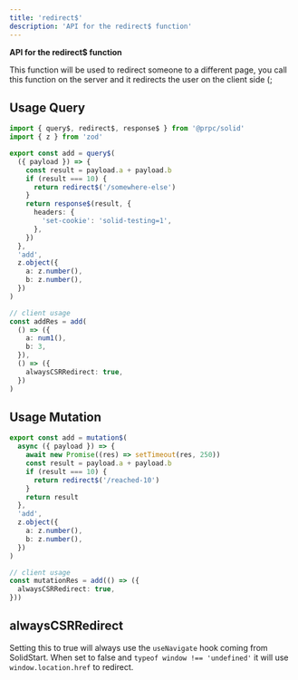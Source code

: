 ```yaml
---
title: 'redirect$'
description: 'API for the redirect$ function'
---
```


**API for the redirect$ function**

This function will be used to redirect someone to a different page, you call this function on the server and it redirects the user on the client side (;

## Usage Query

```ts
import { query$, redirect$, response$ } from '@prpc/solid'
import { z } from 'zod'

export const add = query$(
  ({ payload }) => {
    const result = payload.a + payload.b
    if (result === 10) {
      return redirect$('/somewhere-else')
    }
    return response$(result, {
      headers: {
        'set-cookie': 'solid-testing=1',
      },
    })
  },
  'add',
  z.object({
    a: z.number(),
    b: z.number(),
  })
)

// client usage
const addRes = add(
  () => ({
    a: num1(),
    b: 3,
  }),
  () => ({
    alwaysCSRRedirect: true,
  })
)
```

## Usage Mutation

```ts
export const add = mutation$(
  async ({ payload }) => {
    await new Promise((res) => setTimeout(res, 250))
    const result = payload.a + payload.b
    if (result === 10) {
      return redirect$('/reached-10')
    }
    return result
  },
  'add',
  z.object({
    a: z.number(),
    b: z.number(),
  })
)

// client usage
const mutationRes = add(() => ({
  alwaysCSRRedirect: true,
}))
```

## alwaysCSRRedirect

Setting this to true will always use the `useNavigate` hook coming from SolidStart.
When set to false and `typeof window !== 'undefined'` it will use `window.location.href` to redirect.
